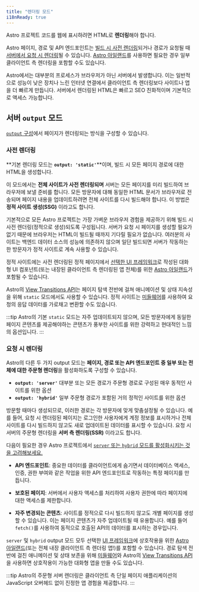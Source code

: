 ```yaml
---
title: "렌더링 모드"
i18nReady: true
---
```


Astro 프로젝트 코드를 웹에 표시하려면 HTML로 **렌더링**해야 합니다.

Astro 페이지, 경로 및 API 엔드포인트는 [빌드 시 사전 렌더링](#사전-렌더링)되거나 경로가 요청될 때 [서버에서 요청 시 렌더링](#요청-시-렌더링)될 수 있습니다. [Astro 아일랜드](/ko/concepts/islands/)를 사용하면 필요한 경우 일부 클라이언트 측 렌더링을 포함할 수도 있습니다.

Astro에서는 대부분의 프로세스가 브라우저가 아닌 서버에서 발생합니다. 이는 일반적으로 성능이 낮은 장치나 느린 인터넷 연결에서 클라이언트 측 렌더링보다 사이트나 앱을 더 빠르게 만듭니다. 서버에서 렌더링된 HTML은 빠르고 SEO 친화적이며 기본적으로 액세스 가능합니다.

## 서버 `output` 모드

[`output` 구성](/ko/reference/configuration-reference/#output)에서 페이지가 렌더링되는 방식을 구성할 수 있습니다.

### 사전 렌더링

**기본 렌더링 모드는 __`output: 'static'`__**이며, 빌드 시 모든 페이지 경로에 대한 HTML을 생성합니다.

이 모드에서는 **전체 사이트가 사전 렌더링되며** 서버는 모든 페이지를 미리 빌드하여 브라우저에 보낼 준비를 합니다. 모든 방문자에 대해 동일한 HTML 문서가 브라우저로 전송되며 페이지 내용을 업데이트하려면 전체 사이트를 다시 빌드해야 합니다. 이 방법은 **정적 사이트 생성(SSG)** 이라고도 합니다.

기본적으로 모든 Astro 프로젝트는 가장 가벼운 브라우저 경험을 제공하기 위해 빌드 시 사전 렌더링(정적으로 생성)되도록 구성됩니다. 서버가 요청 시 페이지를 생성할 필요가 없기 때문에 브라우저는 HTML이 빌드될 때까지 기다릴 필요가 없습니다. 여러분의 사이트는 백엔드 데이터 소스의 성능에 의존하지 않으며 일단 빌드되면 서버가 작동하는 한 방문자가 정적 사이트로 계속 사용할 수 있습니다.

정적 사이트에는 사전 렌더링된 정적 페이지에서 [선택한 UI 프레임워크](/ko/guides/framework-components/)로 작성된 대화형 UI 컴포넌트(또는 내장된 클라이언트 측 렌더링된 앱 전체)를 위한 [Astro 아일랜드](/ko/concepts/islands/)가 포함될 수 있습니다.

Astro의 [View Transitions API](/ko/guides/view-transitions/)는 페이지 탐색 전반에 걸쳐 애니메이션 및 상태 지속성을 위해 `static` 모드에서도 사용할 수 있습니다. 정적 사이트는 [미들웨어](/ko/guides/middleware/)를 사용하여 요청의 응답 데이터를 가로채고 변환할 수도 있습니다.

:::tip
Astro의 기본 `static` 모드는 자주 업데이트되지 않으며, 모든 방문자에게 동일한 페이지 콘텐츠를 제공해야하는 콘텐츠가 풍부한 사이트를 위한 강력하고 현대적인 느낌의 옵션입니다.
:::

### 요청 시 렌더링

Astro의 다른 두 가지 output 모드는 **페이지, 경로 또는 API 엔드포인트 중 일부 또는 전체에 대한 주문형 렌더링**을 활성화하도록 구성할 수 있습니다.
  - __`output: 'server'`__ 대부분 또는 모든 경로가 주문형 경로로 구성된 매우 동적인 사이트를 위한 옵션
  - __`output: 'hybrid'`__ 일부 주문형 경로가 포함된 거의 정적인 사이트를 위한 옵션

방문할 때마다 생성되므로, 이러한 경로는 각 방문자에 맞게 맞춤설정될 수 있습니다. 예를 들어, 요청 시 렌더링된 페이지는 로그인한 사용자에게 계정 정보를 표시하거나 전체 사이트를 다시 빌드하지 않고도 새로 업데이트된 데이터를 표시할 수 있습니다. 요청 시 서버의 주문형 렌더링을 **서버 측 렌더링(SSR)** 이라고도 합니다.

다음이 필요한 경우 Astro 프로젝트에서 [`server` 또는 `hybrid` 모드를 활성화시키는 것을 고려해보세요.](/ko/guides/server-side-rendering/#주문형-서버-렌더링-활성화) 

- **API 엔드포인트**: 중요한 데이터를 클라이언트에게 숨기면서 데이터베이스 액세스, 인증, 권한 부여와 같은 작업을 위한 API 엔드포인트로 작동하는 특정 페이지를 만듭니다.

- **보호된 페이지**: 서버에서 사용자 액세스를 처리하여 사용자 권한에 따라 페이지에 대한 액세스를 제한합니다.

- **자주 변경되는 콘텐츠**: 사이트를 정적으로 다시 빌드하지 않고도 개별 페이지를 생성할 수 있습니다. 이는 페이지 콘텐츠가 자주 업데이트될 때 유용합니다. 예를 들어 `fetch()`를 사용하여 동적으로 호출된 API의 데이터를 표시하는 경우입니다.

`server` 및 `hybrid` output 모드 모두 선택한 [UI 프레임워크](/ko/guides/framework-components/)에 상호작용을 위한 [Astro 아일랜드](/ko/concepts/islands/)(또는 전체 내장 클라이언트 측 렌더링 앱!)를 포함할 수 있습니다. 경로 탐색 전반에 걸친 애니메이션 및 상태 보존을 위해 [미들웨어](/ko/guides/middleware/)와 Astro의 [View Transitions API](/ko/guides/view-transitions/)을 사용하면 상호작용이 가능한 대화형 앱을 만들 수도 있습니다.

:::tip
Astro의 주문형 서버 렌더링은 클라이언트 측 단일 페이지 애플리케이션의 JavaScript 오버헤드 없이 진정한 앱 경험을 제공합니다.
:::
